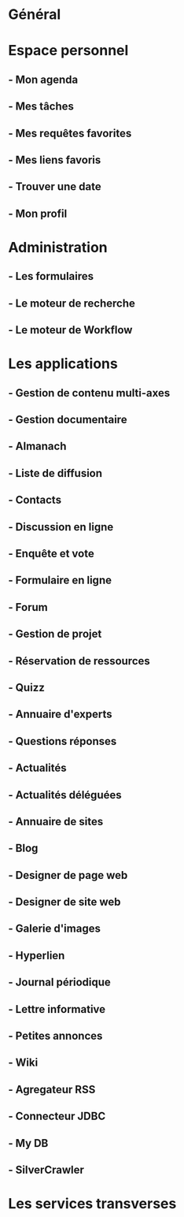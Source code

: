 
{{anchor id=general /}}
= Général = 
{{include document="general.wiki" /}}



= Espace personnel =

{{anchor id=agenda /}}
== - Mon agenda ==
{{include document="agenda.wiki" /}}

{{anchor id=todo /}}
== - Mes tâches == 
{{include document="todo.wiki" /}}

{{anchor id=interestCenter /}}
== - Mes requêtes favorites ==
{{include document="interestCenter.wiki" /}}

{{anchor id=links /}}
== - Mes liens favoris ==
{{include document="links.wiki" /}}

{{anchor id=scheduleEvent /}}
== - Trouver une date ==
{{include document="scheduleEvent.wiki" /}}

{{anchor id=profil /}}
== - Mon profil ==
{{include document="profil.wiki" /}}



{{anchor id=admin /}}
= Administration = 
{{include document="admin.wiki" /}}

{{anchor id=form /}}
== - Les formulaires ==
{{include document="form.wiki" /}}

{{anchor id=search /}}
== - Le moteur de recherche ==
{{include document="search.wiki" /}}

{{anchor id=workflow /}}
== - Le moteur de Workflow ==
{{include document="workflow.wiki" /}}



= Les applications =

== - Gestion de contenu multi-axes ==

{{anchor id=kmelia /}}
== - Gestion documentaire ==
{{include document="kmelia.wiki" /}}

{{anchor id=almanach /}}
== - Almanach == 
{{include document="almanach.wiki" /}}

{{anchor id=mailinglist /}}
== - Liste de diffusion ==
{{include document="mailingList.wiki" /}}

{{anchor id=yellowpages /}}
== - Contacts ==
{{include document="yellowPages.wiki" /}}

{{anchor id=chat /}}
== - Discussion en ligne ==
{{include document="chat.wiki" /}}

{{anchor id=survey /}}
== - Enquête et vote ==
{{include document="survey.wiki" /}}

{{anchor id=formsOnline /}}
== - Formulaire en ligne ==
{{include document="formsOnline.wiki" /}}

{{anchor id=forum /}}
== - Forum ==
{{include document="forum.wiki" /}}

{{anchor id=projectManager /}}
== - Gestion de projet ==
{{include document="projectManager.wiki" /}}

{{anchor id=resourcesManager /}}
== - Réservation de ressources ==
{{include document="resourcesManager.wiki" /}}

{{anchor id=quizz /}}
== - Quizz ==
{{include document="quizz.wiki" /}}

{{anchor id=whitePages /}}
== - Annuaire d'experts ==
{{include document="whitePages.wiki" /}}

{{anchor id=questionreply /}}
== - Questions réponses ==
{{include document="questionReply.wiki" /}}

{{anchor id=quickinfo /}}
== - Actualités ==
{{include document="quickinfo.wiki" /}}

{{anchor id=delegatednews /}}
== - Actualités déléguées ==
{{include document="delegatednews.wiki" /}}

{{anchor id=bookmark /}}
== - Annuaire de sites ==
{{include document="bookmark.wiki" /}}

{{anchor id=blog /}}
== - Blog ==
{{include document="blog.wiki" /}}

{{anchor id=webPages /}}
== - Designer de page web ==
{{include document="webPages.wiki" /}}

{{anchor id=webSites /}}
== - Designer de site web ==
{{include document="webSites.wiki" /}}

{{anchor id=gallery /}}
== - Galerie d'images ==
{{include document="gallery.wiki" /}}

{{anchor id=hyperlink /}}
== - Hyperlien ==
{{include document="hyperlink.wiki" /}}

{{anchor id=newsEdito /}}
== - Journal périodique ==
{{include document="newsEdito.wiki" /}}

{{anchor id=infoletter /}}
== - Lettre informative == 
{{include document="infoletter.wiki" /}}

{{anchor id=classifieds /}}
== - Petites annonces ==
{{include document="classifieds.wiki" /}}

{{anchor id=wiki /}}
== - Wiki ==
{{include document="wiki.wiki" /}}

{{anchor id=rssAgregator /}}
== - Agregateur RSS ==
{{include document="rssAgregator.wiki" /}}

{{anchor id=connecteurJDBC /}}
== - Connecteur JDBC ==
{{include document="connecteurJDBC.wiki" /}}

{{anchor id=myDB /}}
== - My DB ==
{{include document="myDB.wiki" /}}

{{anchor id=silverCrawler /}}
== - SilverCrawler ==
{{include document="silverCrawler.wiki" /}}



{{anchor id=services /}}
= Les services transverses =
{{include document="services.wiki" / }}



